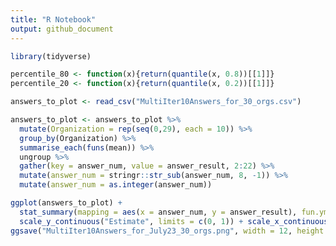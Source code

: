 ```yaml
---
title: "R Notebook"
output: github_document
---
```



```r
library(tidyverse)
```

```r
percentile_80 <- function(x){return(quantile(x, 0.8))[[1]]}
percentile_20 <- function(x){return(quantile(x, 0.2))[[1]]}
```


```r
answers_to_plot <- read_csv("MultiIter10Answers_for_30_orgs.csv")
```

```r
answers_to_plot <- answers_to_plot %>% 
  mutate(Organization = rep(seq(0,29), each = 10)) %>% 
  group_by(Organization) %>%
  summarise_each(funs(mean)) %>%
  ungroup %>% 
  gather(key = answer_num, value = answer_result, 2:22) %>%
  mutate(answer_num = stringr::str_sub(answer_num, 8, -1)) %>%
  mutate(answer_num = as.integer(answer_num))
```

```r
ggplot(answers_to_plot) + 
  stat_summary(mapping = aes(x = answer_num, y = answer_result), fun.ymin = percentile_20, fun.y = "mean", fun.ymax = percentile_80, size = 0.15, colour = "blue") + 
  scale_y_continuous("Estimate", limits = c(0, 1)) + scale_x_continuous("Question", breaks = seq(1, 21), labels = seq(1, 21)) + ggtitle("Answers to questions (60% intervals)") + theme_bw() + theme(panel.grid.major.x = element_blank(), panel.grid.minor.x = element_blank())
ggsave("MultiIter10Answers_for_July23_30_orgs.png", width = 12, height = 5)
```